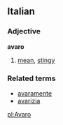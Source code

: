 ==Italian==
===Adjective===
'''avaro'''

# [[mean]], [[stingy]]

===Related terms===
*[[avaramente]]
*[[avarizia]]

[[pl:Avaro]]
